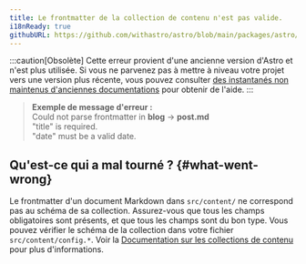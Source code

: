 ```yaml
---
title: Le frontmatter de la collection de contenu n'est pas valide.
i18nReady: true
githubURL: https://github.com/withastro/astro/blob/main/packages/astro/src/core/errors/errors-data.ts
---
```


:::caution[Obsolète]
Cette erreur provient d'une ancienne version d'Astro et n'est plus utilisée. Si vous ne parvenez pas à mettre à niveau votre projet vers une version plus récente, vous pouvez consulter [des instantanés non maintenus d'anciennes documentations](/fr/upgrade-astro/#older-docs-unmaintained) pour obtenir de l'aide.
:::


> **Exemple de message d'erreur :**<br/>
Could not parse frontmatter in **blog** → **post.md**<br/>
"title" is required.<br/>
"date" must be a valid date.

## Qu'est-ce qui a mal tourné ? \{#what-went-wrong\}
Le frontmatter d'un document Markdown dans `src/content/` ne correspond pas au schéma de sa collection.
Assurez-vous que tous les champs obligatoires sont présents, et que tous les champs sont du bon type.
Vous pouvez vérifier le schéma de la collection dans votre fichier `src/content/config.*`.
Voir la [Documentation sur les collections de contenu](/fr/guides/content-collections/) pour plus d'informations.
